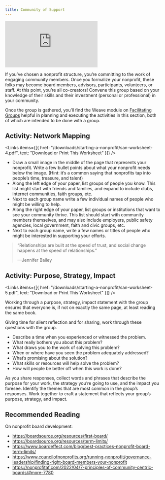 ```yaml
---
title: Community of Support
---
```


<Embed src="https://player.vimeo.com/video/919330767?h=f784be6ad0" />

If you’ve chosen a nonprofit structure, you’re committing to the work of engaging community members. Once you formalize your nonprofit, these folks may become board members, advisors, participants, volunteers, or staff. At this point, you’re all co-creators! Convene this group based on your knowledge of their skills and their investment (personal or professional) in your community.

Once the group is gathered, you’ll find the Weave module on [Facilitating Groups](/courses/group-facilitation) helpful in planning and executing the activities in this section, both of which are intended to be done with a group.

## Activity: Network Mapping

<Links
  items={[{
    href: "/downloads/starting-a-nonprofit/san-worksheet-4.pdf",
    text: "Download or Print This Worksheet"
  }]}
/>

- Draw a small image in the middle of the page that represents your nonprofit. Write a few bullet points about what your nonprofit needs below the image. (Hint: it’s a common saying that nonprofits tap into people’s time, treasure, and talent)
- Along the left edge of your paper, list groups of people you know. This list might start with friends and families, and expand to include clubs, internet communities, faith groups, etc.
- Next to each group name write a few individual names of people who might be willing to help.
- Along the right edge of your paper, list groups or institutions that want to see your community thrive. This list should start with community members themselves, and may also include employers, public safety agencies, local government, faith and civic groups, etc.
- Next to each group name, write a few names or titles of people who might be interested in supporting your efforts.

> “Relationships are built at the speed of trust, and social change happens at the speed of relationships.”
> 
> —Jennifer Bailey

## Activity: Purpose, Strategy, Impact

<Links
  items={[{
    href: "/downloads/starting-a-nonprofit/san-worksheet-5.pdf",
    text: "Download or Print This Worksheet"
  }]}
/>

Working through a purpose, strategy, impact statement with the group ensures that everyone is, if not on exactly the same page, at least reading the same book.

Giving time for silent reflection and for sharing, work through these questions with the group.

- Describe a time when you experienced or witnessed the problem.
- What really bothers you about this problem?
- What draws you to the work of solving this problem?
- When or where have you seen the problem adequately addressed?
- What’s promising about the solution?
- What skills or resources will help solve the problem?
- How will people be better off when this work is done?

As you share responses, collect words and phrases that describe the purpose for your work, the strategy you’re going to use, and the impact you foresee. Identify the themes that are most common in the group’s responses. Work together to craft a statement that reflects your group’s purpose, strategy, and impact.

## Recommended Reading

On nonprofit board development:

- https://boardsource.org/resources/first-board/
- https://boardsource.org/resources/term-limits/
- https://www.boardeffect.com/blog/best-practices-nonprofit-board-term-limits/
- https://www.councilofnonprofits.org/running-nonprofit/governance-leadership/finding-right-board-members-your-nonprofit
- https://nonprofitaf.com/2022/04/7-principles-of-community-centric-boards/#more-7780
